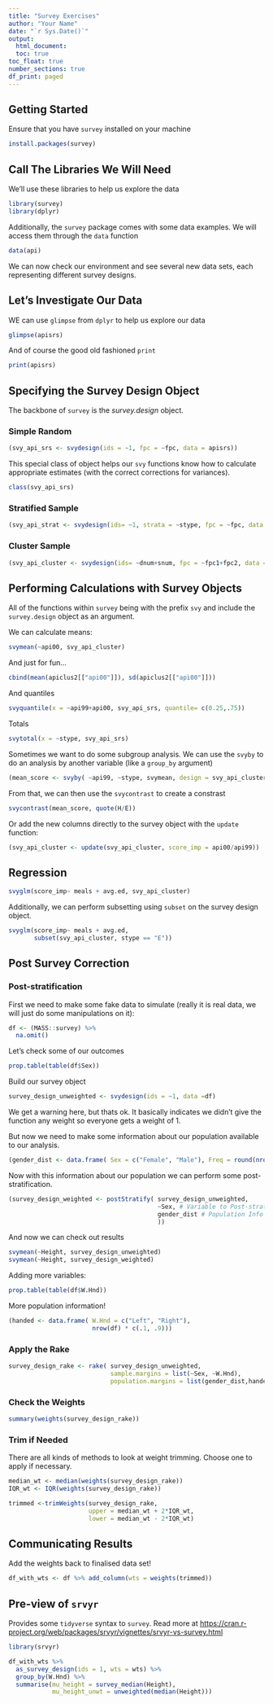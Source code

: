 ```yaml
---
title: "Survey Exercises"
author: "Your Name"
date: "`r Sys.Date()`"
output: 
  html_document:
  toc: true
toc_float: true
number_sections: true
df_print: paged
---
```


## Getting Started

Ensure that you have `survey` installed on your machine

```r

install.packages(survey)

```


## Call The Libraries We Will Need

We'll use these libraries to help us explore the data

```r
library(survey) 
library(dplyr) 
```


Additionally, the `survey` package comes with some data examples. We will access them through the `data` function

```r
data(api)
```


We can now check our environment and see several new data sets, each representing different survey designs.


## Let's Investigate Our Data

WE can use `glimpse` from `dplyr` to help us explore our data

```r
glimpse(apisrs)
```

And of course the good old fashioned `print`

```r
print(apisrs)
```

## Specifying the Survey Design Object

The backbone of `survey` is the _survey.design_ object.

### Simple Random

```r
(svy_api_srs <- svydesign(ids = ~1, fpc = ~fpc, data = apisrs)) 
```

This special class of object helps our `svy` functions know how to calculate appropriate estimates (with the correct corrections for variances).

```r
class(svy_api_srs)
```

### Stratified Sample

```r
(svy_api_strat <- svydesign(ids= ~1, strata = ~stype, fpc = ~fpc, data = apistrat)) 
```


### Cluster Sample

```r
(svy_api_cluster <- svydesign(ids= ~dnum+snum, fpc = ~fpc1+fpc2, data = apiclus2))
```

## Performing Calculations with Survey Objects

All of the functions within `survey` being with the prefix `svy` and include the `survey.design` object as an argument. 

We can calculate means:

```r
svymean(~api00, svy_api_cluster)
```

And just for fun...

```r
cbind(mean(apiclus2[["api00"]]), sd(apiclus2[["api00"]]))
```

And quantiles

```r
svyquantile(x = ~api99+api00, svy_api_srs, quantile= c(0.25,.75))
```

Totals

```r
svytotal(x = ~stype, svy_api_srs)
```

Sometimes we want to do some subgroup analysis. We can use the `svyby` to do an analysis by another variable (like a `group_by` argument)

```r
(mean_score <- svyby( ~api99, ~stype, svymean, design = svy_api_cluster) )
```

From that, we can then use the `svycontrast` to create a constrast

```r
svycontrast(mean_score, quote(H/E))
```


Or add the new columns directly to the survey object with the `update` function:

```r
(svy_api_cluster <- update(svy_api_cluster, score_imp = api00/api99)) 
```

## Regression

```r
svyglm(score_imp~ meals + avg.ed, svy_api_cluster)
```

Additionally, we can perform subsetting using `subset` on the survey design object.

```r
svyglm(score_imp~ meals + avg.ed, 
       subset(svy_api_cluster, stype == "E")) 
```

## Post Survey Correction

### Post-stratification

First we need to make some fake data to simulate (really it is real data, we will just do some manipulations on it):

```r
df <- (MASS::survey) %>% 
  na.omit()

```

Let's check some of our outcomes

```r
prop.table(table(df$Sex)) 
```

Build our survey object

```r
survey_design_unweighted <- svydesign(ids = ~1, data =df)
```

We get a warning here, but thats ok. It basically indicates we didn't give the function any weight so everyone gets a weight of 1. 

But now we need to make some information about our population available to our analysis.

```r
(gender_dist <- data.frame( Sex = c("Female", "Male"), Freq = round(nrow(df) * c(.7, .3),0))) 
```

Now with this information about our population we can perform some post-stratification.


```r
(survey_design_weighted <- postStratify( survey_design_unweighted, 
                                         ~Sex, # Variable to Post-stratify
                                         gender_dist # Population Info
                                         )) 
```

And now we can check out results

```r
svymean(~Height, survey_design_unweighted)
svymean(~Height, survey_design_weighted)
```

Adding more variables:

```r
prop.table(table(df$W.Hnd))
```

More population information!

```r
(handed <- data.frame( W.Hnd = c("Left", "Right"), 
                       nrow(df) * c(.1, .9)))
```

### Apply the Rake

```r
survey_design_rake <- rake( survey_design_unweighted, 
                            sample.margins = list(~Sex, ~W.Hnd), 
                            population.margins = list(gender_dist,handed))

```

### Check the Weights

```r
summary(weights(survey_design_rake))
```

### Trim if Needed

There are all kinds of methods to look at weight trimming. Choose one to apply if necessary.

```r
median_wt <- median(weights(survey_design_rake))
IQR_wt <- IQR(weights(survey_design_rake))
```

```r
trimmed <-trimWeights(survey_design_rake, 
                      upper = median_wt + 2*IQR_wt, 
                      lower = median_wt - 2*IQR_wt)
```

## Communicating Results

Add the weights back to finalised data set!

```r
df_with_wts <- df %>% add_column(wts = weights(trimmed))
```

## Pre-view of `srvyr`

Provides some `tidyverse` syntax to `survey`. Read more at <https://cran.r-project.org/web/packages/srvyr/vignettes/srvyr-vs-survey.html>

```r
library(srvyr)

df_with_wts %>% 
  as_survey_design(ids = 1, wts = wts) %>% 
  group_by(W.Hnd) %>% 
  summarise(mu_height = survey_median(Height),
            mu_height_unwt = unweighted(median(Height)))
```

